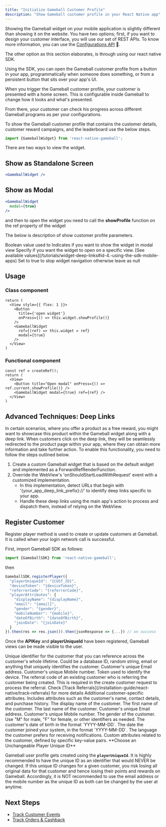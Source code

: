 ```yaml
---
title: "Initialize Gameball Customer Profile"
description: "Show Gameball customer profile in your React Native app"
---
```


Showing the Gameball widget on your mobile application is slightly different than showing it on the website. You have two options; first, if you want to design your customer interface, you will use our set of REST APIs. To know more information, you can use the [Configurations API](/api-reference/configurations/configurations) 👑.

The other option as this section elaborates, is through using our react native SDK.

Using the SDK, you can open the Gameball customer profile from a button in your app, programmatically when someone does something, or from a persistent button that sits over your app's UI.

When you trigger the Gameball customer profile, your customer is presented with a home screen. This is configurable inside Gameball to change how it looks and what's presented.

From there, your customer can check his progress across different Gameball programs as per your configurations.

To show the Gameball customer profile that contains the customer details, customer reward campaigns, and the leaderboard use the below steps.

```typescript
import {GameballWidget} from 'react-native-gameball';
```

There are two ways to view the widget.

## Show as Standalone Screen

```jsx
<GameballWidget />
```

## Show as Modal

```jsx
<GameballWidget 
  modal={true}
/>
```

and then to open the widget you need to call the **showProfile** function on the ref property of the widget

The below is description of show customer profile parameters.

<ParamField body="modal" type="boolean">
Boolean value used to Indicates if you want to show the widget in modal view
</ParamField>

<ParamField body="openDetail" type="string">
Specify if you want the widget to open on a specific view. [See available values](/tutorials/widget-deep-links#id-4.-using-the-sdk-mobile-apps)
</ParamField>

<ParamField body="hideNavigation" type="boolean">
Set to true to stop widget navigation otherwise leave as null
</ParamField>

## Usage

### Class component

```tsx
return (
  <View style={{ flex: 1 }}>
    <Button
      title={'open widget'}
      onPress={() => this.widget.showProfile()}
    />
    <GameballWidget
      ref={(ref) => this.widget = ref}
      modal={true}
    />
  </View>
)
```

### Functional component

```tsx
const ref = createRef();
return (
  <View>
    <Button title="Open modal" onPress={() => ref.current.showProfile()} />
    <GameballWidget modal={true} ref={ref} />
  </View>
)
```

## Advanced Techniques: Deep Links

In certain scenarios, where you offer a product as a free reward, you might want to showcase this product within the Gameball widget along with a deep link. When customers click on the deep link, they will be seamlessly redirected to the product page within your app, where they can obtain more information and take further action. To enable this functionality, you need to follow the steps outlined below.

1. Create a custom Gameball widget that is based on the default widget and implemented as a ForwardRefRenderFunction.
2. Override the WebView's 'onShouldStartLoadWithRequest' event with a customized implementation.
   * In this implementation, detect URLs that begin with '{your_app_deep_link_prefix}://' to identify deep links specific to your app.
   * Handle these deep links using the main app's action to process and dispatch them, instead of relying on the WebView.

## Register Customer

Register player method is used to create or update customers at Gameball. It is called when your login network call is successful.

First, import Gameball SDK as follows:

```typescript
import {GameballSDK} from 'react-native-gameball';
```

then

```typescript
GameballSDK.registerPlayer({
  "playerUniqueId": "{CUST_ID}",
  "deviceToken": "{deviceToken}",
  "referrerCode": "{referrerCode}",
  "playerAttributes": {
    "displayName": "{displayName}",
    "email": "{email}",
    "gender": "{gender}",
    "mobileNumber": "{mobile}",
    "dateOfBirth": "{dateOfBirth}",
    "joinDate": "{joinDate}"
  }
}).then(res => res.json()).then(jsonResponse => {...}) // on success
```

Once the **APIKey** and **playerUniqueId** have been registered, Gameball views can be made visible to the user.

<ParamField body="playerUniqueId" type="string" required>
Unique identifier for the customer that you can reference across the customer's whole lifetime. Could be a database ID, random string, email or anything that uniquely identifies the customer.
</ParamField>

<ParamField body="email" type="string">
Customer's unique Email address.
</ParamField>

<ParamField body="mobile" type="string">
Customer's unique Mobile number.
</ParamField>

<ParamField body="deviceToken" type="string">
Token used to identify the device.
</ParamField>

<ParamField body="referrerCode" type="string">
The referral code of an existing customer who is referring the customer being created. This is required in the create customer request to process the referral. Check [Track Referrals](/installation-guide/react-native/track-referrals) for more details
</ParamField>

<ParamField body="playerAttributes" type="object">
Additional customer-specific attributes. Includes attributes such as the customer's name, contact details, and purchase history.

<Expandable title="playerAttributes Object">
  <ParamField body="displayName" type="string">
  The display name of the customer.
  </ParamField>
  
  <ParamField body="firstName" type="string">
  The first name of the customer.
  </ParamField>
  
  <ParamField body="lastName" type="string">
  The last name of the customer.
  </ParamField>
  
  <ParamField body="email" type="string">
  Customer's unique Email address.
  </ParamField>
  
  <ParamField body="mobileNumber" type="string">
  Customer's unique Mobile number.
  </ParamField>
  
  <ParamField body="gender" type="string">
  The gender of the customer. Use "M" for male, "F" for female, or other identifiers as needed.
  </ParamField>
  
  <ParamField body="dateOfBirth" type="string">
  The customer's date of birth in the format `YYYY-MM-DD`.
  </ParamField>
  
  <ParamField body="joinDate" type="string">
  The date the customer joined your system, in the format `YYYY-MM-DD`.
  </ParamField>
  
  <ParamField body="preferredLanguage" type="string">
  The language the customer prefers for receiving notifications.
  </ParamField>
  
  <ParamField body="customAttributes" type="object">
  Custom attributes related to the customer, defined by specific key-value pairs.
  </ParamField>
</Expandable>
</ParamField>

<Warning>
**Choose an Unchangeable Player Unique ID**

Gameball user profile gets created using the **`playerUniqueId`**. It is highly recommended to have the unique ID as an identifier that would NEVER be changed. If this unique ID changes for a given customer, you risk losing all original data for that customer and hence losing their points and rewards on Gameball. Accordingly, it is NOT recommended to use the email address or the mobile number as the unique ID as both can be changed by the user at anytime.
</Warning>

## Next Steps

- [Track Customer Events](/installation-guide/react-native/track-events)
- [Track Orders & Cashback](/installation-guide/react-native/track-orders)

